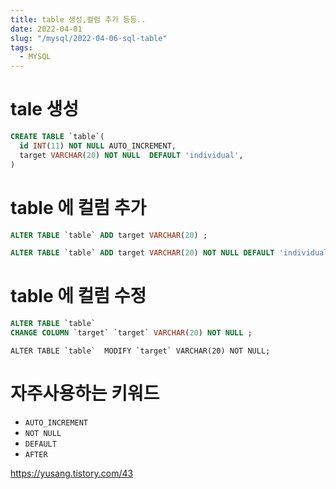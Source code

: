 ```yaml
---
title: table 생성,컬럼 추가 등등..
date: 2022-04-01
slug: "/mysql/2022-04-06-sql-table"
tags:
  - MYSQL
---
```


# tale 생성
```sql
CREATE TABLE `table`(    
  id INT(11) NOT NULL AUTO_INCREMENT, 
  target VARCHAR(20) NOT NULL  DEFAULT 'individual',     
)
```

# table 에 컬럼 추가

```sql
ALTER TABLE `table` ADD target VARCHAR(20) ;
```

```sql
ALTER TABLE `table` ADD target VARCHAR(20) NOT NULL DEFAULT 'individual' AFTER `name`  ;
```

# table 에 컬럼 수정

```sql
ALTER TABLE `table` 
CHANGE COLUMN `target` `target` VARCHAR(20) NOT NULL ;
```

```
ALTER TABLE `table`  MODIFY `target` VARCHAR(20) NOT NULL;
```

# 자주사용하는 키워드
* `AUTO_INCREMENT`
* `NOT NULL`
* `DEFAULT`
* `AFTER`

https://yusang.tistory.com/43
